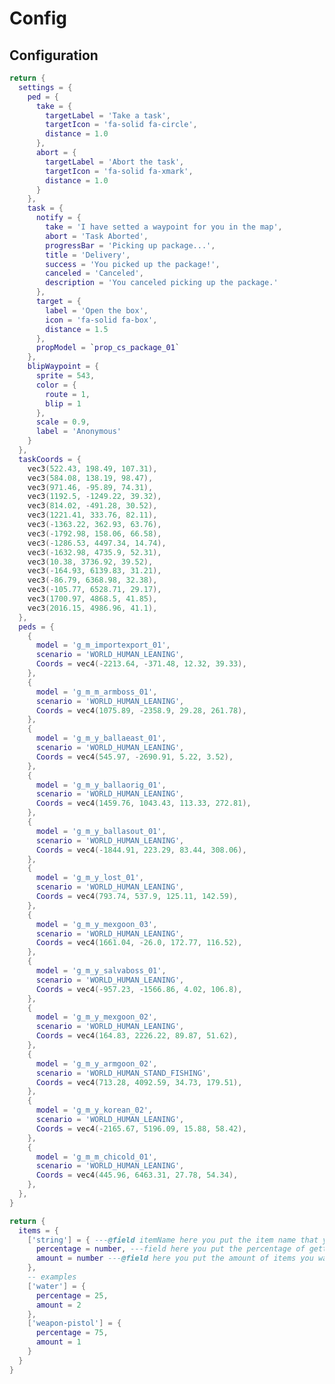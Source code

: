# Config

## Configuration

```lua filename="config/client.lua"
return {
  settings = {
    ped = {
      take = {
        targetLabel = 'Take a task',
        targetIcon = 'fa-solid fa-circle',
        distance = 1.0
      },
      abort = {
        targetLabel = 'Abort the task',
        targetIcon = 'fa-solid fa-xmark',
        distance = 1.0
      }
    },
    task = {
      notify = {
        take = 'I have setted a waypoint for you in the map',
        abort = 'Task Aborted',
        progressBar = 'Picking up package...',
        title = 'Delivery',
        success = 'You picked up the package!',
        canceled = 'Canceled',
        description = 'You canceled picking up the package.'
      },
      target = {
        label = 'Open the box',
        icon = 'fa-solid fa-box',
        distance = 1.5
      },
      propModel = `prop_cs_package_01`
    },
    blipWaypoint = {
      sprite = 543,
      color = {
        route = 1,
        blip = 1
      },
      scale = 0.9,
      label = 'Anonymous'
    }
  },
  taskCoords = {
    vec3(522.43, 198.49, 107.31),
    vec3(584.08, 138.19, 98.47),
    vec3(971.46, -95.89, 74.31),
    vec3(1192.5, -1249.22, 39.32),
    vec3(814.02, -491.28, 30.52),
    vec3(1221.41, 333.76, 82.11),
    vec3(-1363.22, 362.93, 63.76),
    vec3(-1792.98, 158.06, 66.58),
    vec3(-1286.53, 4497.34, 14.74),
    vec3(-1632.98, 4735.9, 52.31),
    vec3(10.38, 3736.92, 39.52),
    vec3(-164.93, 6139.83, 31.21),
    vec3(-86.79, 6368.98, 32.38),
    vec3(-105.77, 6528.71, 29.17),
    vec3(1700.97, 4868.5, 41.85),
    vec3(2016.15, 4986.96, 41.1),
  },
  peds = {
    {
      model = 'g_m_importexport_01',
      scenario = 'WORLD_HUMAN_LEANING',
      Coords = vec4(-2213.64, -371.48, 12.32, 39.33),
    },
    {
      model = 'g_m_m_armboss_01',
      scenario = 'WORLD_HUMAN_LEANING',
      Coords = vec4(1075.89, -2358.9, 29.28, 261.78),
    },
    {
      model = 'g_m_y_ballaeast_01',
      scenario = 'WORLD_HUMAN_LEANING',
      Coords = vec4(545.97, -2690.91, 5.22, 3.52),
    },
    {
      model = 'g_m_y_ballaorig_01',
      scenario = 'WORLD_HUMAN_LEANING',
      Coords = vec4(1459.76, 1043.43, 113.33, 272.81),
    },
    {
      model = 'g_m_y_ballasout_01',
      scenario = 'WORLD_HUMAN_LEANING',
      Coords = vec4(-1844.91, 223.29, 83.44, 308.06),
    },
    {
      model = 'g_m_y_lost_01',
      scenario = 'WORLD_HUMAN_LEANING',
      Coords = vec4(793.74, 537.9, 125.11, 142.59),
    },
    {
      model = 'g_m_y_mexgoon_03',
      scenario = 'WORLD_HUMAN_LEANING',
      Coords = vec4(1661.04, -26.0, 172.77, 116.52),
    },
    {
      model = 'g_m_y_salvaboss_01',
      scenario = 'WORLD_HUMAN_LEANING',
      Coords = vec4(-957.23, -1566.86, 4.02, 106.8),
    },
    {
      model = 'g_m_y_mexgoon_02',
      scenario = 'WORLD_HUMAN_LEANING',
      Coords = vec4(164.83, 2226.22, 89.87, 51.62),
    },
    {
      model = 'g_m_y_armgoon_02',
      scenario = 'WORLD_HUMAN_STAND_FISHING',
      Coords = vec4(713.28, 4092.59, 34.73, 179.51),
    },
    {
      model = 'g_m_y_korean_02',
      scenario = 'WORLD_HUMAN_LEANING',
      Coords = vec4(-2165.67, 5196.09, 15.88, 58.42),
    },
    {
      model = 'g_m_m_chicold_01',
      scenario = 'WORLD_HUMAN_LEANING',
      Coords = vec4(445.96, 6463.31, 27.78, 54.34),
    },
  },
}
```

```lua filename="config/server.lua"
return {
  items = {
    ['string'] = { ---@field itemName here you put the item name that you want to receive
      percentage = number, ---field here you put the percentage of getting this item
      amount = number ---@field here you put the amount of items you want to receive of this item
    },
    -- examples
    ['water'] = {
      percentage = 25,
      amount = 2
    },
    ['weapon-pistol'] = {
      percentage = 75,
      amount = 1
    }
  }
}
```
